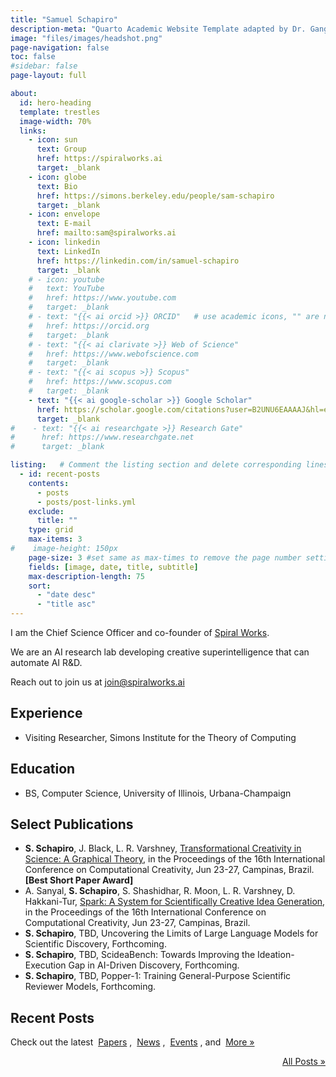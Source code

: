 ```yaml
---
title: "Samuel Schapiro"
description-meta: "Quarto Academic Website Template adapted by Dr. Gang He"
image: "files/images/headshot.png"
page-navigation: false
toc: false
#sidebar: false
page-layout: full

about:
  id: hero-heading
  template: trestles
  image-width: 70%
  links:
    - icon: sun
      text: Group
      href: https://spiralworks.ai
      target: _blank
    - icon: globe
      text: Bio
      href: https://simons.berkeley.edu/people/sam-schapiro
      target: _blank
    - icon: envelope
      text: E-mail
      href: mailto:sam@spiralworks.ai    
    - icon: linkedin
      text: LinkedIn
      href: https://linkedin.com/in/samuel-schapiro
      target: _blank
    # - icon: youtube
    #   text: YouTube
    #   href: https://www.youtube.com     
    #   target: _blank 
    # - text: "{{< ai orcid >}} ORCID"   # use academic icons, "" are needed, you also need to install the fontawesome extension
    #   href: https://orcid.org
    #   target: _blank
    # - text: "{{< ai clarivate >}} Web of Science"
    #   href: https://www.webofscience.com  
    #   target: _blank
    # - text: "{{< ai scopus >}} Scopus"
    #   href: https://www.scopus.com
    #   target: _blank
    - text: "{{< ai google-scholar >}} Google Scholar"
      href: https://scholar.google.com/citations?user=B2UNU6EAAAAJ&hl=en
      target: _blank
#    - text: "{{< ai researchgate >}} Research Gate"
#      href: https://www.researchgate.net
#      target: _blank

listing:   # Comment the listing section and delete corresponding lines in the index.qmd file to remove the recent posts
  - id: recent-posts
    contents: 
      - posts
      - posts/post-links.yml
    exclude:
      title: ""
    type: grid
    max-items: 3
#    image-height: 150px
    page-size: 3 #set same as max-times to remove the page number setting
    fields: [image, date, title, subtitle]
    max-description-length: 75
    sort: 
      - "date desc"
      - "title asc"
---
```


:::{#hero-heading}

I am the Chief Science Officer and co-founder of  [Spiral Works](https://spiralworks.ai).

We are an AI research lab developing creative superintelligence that can automate AI R&D.

Reach out to join us at [join@spiralworks.ai](mailto:join@spiralworks.ai)


## Experience

- Visiting Researcher, Simons Institute for the Theory of Computing

## Education

- BS, Computer Science, University of Illinois, Urbana-Champaign

## Select Publications
- **S. Schapiro**, J. Black, L. R. Varshney, [Transformational Creativity in Science: A Graphical Theory](https://arxiv.org/abs/2504.18687), in the Proceedings of the 16th International Conference on Computational Creativity, Jun 23-27, Campinas, Brazil. **[Best Short Paper Award]**
- A. Sanyal, **S. Schapiro**, S. Shashidhar, R. Moon, L. R. Varshney, D. Hakkani-Tur, [Spark: A System for Scientifically Creative Idea Generation](https://arxiv.org/abs/2504.20090), in the Proceedings of the 16th International Conference on Computational Creativity, Jun 23-27, Campinas, Brazil.
- **S. Schapiro**, TBD, Uncovering the Limits of Large Language Models for Scientific Discovery, Forthcoming.
- **S. Schapiro**, TBD, ScideaBench: Towards Improving the Ideation-Execution Gap in AI-Driven Discovery, Forthcoming.
- **S. Schapiro**, TBD, Popper-1: Training General-Purpose Scientific Reviewer Models, Forthcoming.

:::


<!-- Delete the following section and delete corresponding lines in the yaml part to remove the recent posts -->
## Recent Posts
Check out the latest &nbsp;[Papers](posts.qmd#category=paper)&nbsp;, &nbsp;[News](posts.qmd#category=news)&nbsp;, &nbsp;[Events](posts.qmd#category=event)&nbsp;, and &nbsp;[More »](/posts.qmd)

:::{#recent-posts}
:::

<p align="right">[All Posts »](/posts.qmd)</p>